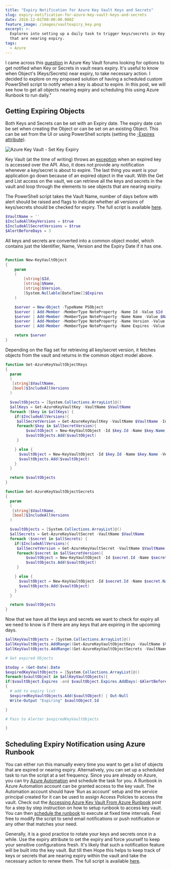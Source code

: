 ```yaml
---
title: "Expiry Notification for Azure Key Vault Keys and Secrets"
slug: expiry-notification-for-azure-key-vault-keys-and-secrets
date: 2016-12-01T00:00:00.000Z
feature_image: /images/vaultexpiry_key.png
excerpt: >-
  Explores into setting up a daily task to trigger keys/secrets in Key Vault
  that are nearing expiry.
tags:
  - Azure
---
```

I came across this [question](https://social.msdn.microsoft.com/Forums/azure/en-US/90d4b814-f025-42a0-acac-b8c8bf9d8cf8/alert-or-event-on-secret-expiry?forum=AzureKeyVault) in Azure Key Vault forums looking for options to get notified when Key or Secrets in vault nears expiry. It's useful to know when Object's (Keys/Secrets) near expiry, to take necessary action. I decided to explore on my proposed solution of having a scheduled custom PowerShell script to notify when a key is about to expire. In this post, we will see how to get all objects nearing expiry and scheduling this using Azure Runbook to run daily."

## Getting Expiring Objects

Both Keys and Secrets can be set with an Expiry date. The expiry date can be set when creating the Object or can be set on an existing Object. This can be set from the UI or using PowerShell scripts (setting the [\-Expires attribute](https://msdn.microsoft.com/en-us/library/dn868045.aspx)).

![Azure Key Vault - Set Key Expiry](/images/vaultexpiry_key.png)

Key Vault (at the time of writing) throws an [exception](https://social.msdn.microsoft.com/Forums/azure/en-US/c0d8953a-c117-4ca4-ad3d-e5d2b1868f9e/get-operation-not-permitted-for-some-of-the-secret-in-my-vault?forum=AzureKeyVault) when an expired key is accessed over the API. Also, it does not provide any notification whenever a key/secret is about to expire. The last thing you want is your application go down because of an expired object in the vault. With the Get and List access on the vault, we can retrieve all the keys and secrets in the vault and loop through the elements to see objects that are nearing expiry.

The PowerShell script takes the Vault Name, number of days before with alert should be raised and flags to indicate whether all versions of keys/secrets should be checked for expiry. The full script is available [here](https://github.com/rahulpnath/Blog/blob/master/KeyVaultExpiryAlerter/Expiry%20Alert.ps1).

```powershell
$VaultName = ''
$IncludeAllKeyVersions = $true
$IncludeAllSecretVersions = $true
$AlertBeforeDays = 3

```

All keys and secrets are converted into a common object model, which contains just the Identifier, Name, Version and the Expiry Date if it has one.

```powershell

Function New-KeyVaultObject
{
    param
    (
        [string]$Id,
        [string]$Name,
        [string]$Version,
        [System.Nullable[DateTime]]$Expires
    )

    $server = New-Object -TypeName PSObject
    $server | Add-Member -MemberType NoteProperty -Name Id -Value $Id
    $server | Add-Member -MemberType NoteProperty -Name Name -Value $Name
    $server | Add-Member -MemberType NoteProperty -Name Version -Value $Version
    $server | Add-Member -MemberType NoteProperty -Name Expires -Value $Expires

    return $server
}

```

Depending on the flag set for retrieving all key/secret version, it fetches objects from the vault and returns in the common object model above.

```powershell
function Get-AzureKeyVaultObjectKeys
{
  param
  (
   [string]$VaultName,
   [bool]$IncludeAllVersions
  )

  $vaultObjects = [System.Collections.ArrayList]@()
  $allKeys = Get-AzureKeyVaultKey -VaultName $VaultName
  foreach ($key in $allKeys) {
    if($IncludeAllVersions){
     $allSecretVersion = Get-AzureKeyVaultKey -VaultName $VaultName -IncludeVersions -Name $key.Name
     foreach($key in $allSecretVersion){
         $vaultObject = New-KeyVaultObject -Id $key.Id -Name $key.Name -Version $key.Version -Expires $key.Expires
         $vaultObjects.Add($vaultObject)
     }

    } else {
      $vaultObject = New-KeyVaultObject -Id $key.Id -Name $key.Name -Version $key.Version -Expires $key.Expires
      $vaultObjects.Add($vaultObject)
    }
  }

  return $vaultObjects
}

function Get-AzureKeyVaultObjectSecrets
{
  param
  (
   [string]$VaultName,
   [bool]$IncludeAllVersions
  )

  $vaultObjects = [System.Collections.ArrayList]@()
  $allSecrets = Get-AzureKeyVaultSecret -VaultName $VaultName
  foreach ($secret in $allSecrets) {
    if($IncludeAllVersions){
     $allSecretVersion = Get-AzureKeyVaultSecret -VaultName $VaultName -IncludeVersions -Name $secret.Name
     foreach($secret in $allSecretVersion){
         $vaultObject = New-KeyVaultObject -Id $secret.Id -Name $secret.Name -Version $secret.Version -Expires $secret.Expires
         $vaultObjects.Add($vaultObject)
     }

    } else {
      $vaultObject = New-KeyVaultObject -Id $secret.Id -Name $secret.Name -Version $secret.Version -Expires $secret.Expires
      $vaultObjects.Add($vaultObject)
    }
  }

  return $vaultObjects
}

```

Now that we have all the keys and secrets we want to check for expiry all we need to know is if there are any keys that are expiring in the upcoming days.

```powershell
$allKeyVaultObjects = [System.Collections.ArrayList]@()
$allKeyVaultObjects.AddRange((Get-AzureKeyVaultObjectKeys -VaultName $VaultName -IncludeAllVersions $IncludeAllKeyVersions))
$allKeyVaultObjects.AddRange((Get-AzureKeyVaultObjectSecrets -VaultName $VaultName -IncludeAllVersions $IncludeAllSecretVersions))

# Get expired Objects

$today = (Get-Date).Date
$expiredKeyVaultObjects = [System.Collections.ArrayList]@()
foreach($vaultObject in $allKeyVaultObjects){
if($vaultObject.Expires -and $vaultObject.Expires.AddDays(-$AlertBeforeDays).Date -lt $today)
{
  # add to expiry list
  $expiredKeyVaultObjects.Add($vaultObject) | Out-Null
  Write-Output "Expiring" $vaultObject.Id

}

# Pass to Alerter $expiredKeyVaultObjects

}

```

## Scheduling Expiry Notification using Azure Runbook

You can either run this manually every time you want to get a list of objects that are expired or nearing expiry. Alternatively, you can set up a scheduled task to run the script at a set frequency. Since you are already on Azure, you can try [Azure Automation](https://azure.microsoft.com/en-us/services/automation/) and schedule the task for you. A Runbook in Azure Automation account can be granted access to the key vault. The Automation account should have 'Run as account' setup and the service principal created for it can be used to assign Access Policies to access the vault. Check out the [Accessing Azure Key Vault From Azure Runbook](/blog/accessing-azure-key-vault-from-azure-runbook) post for a step by step instruction on how to setup runbook to access key vault. You can then [schedule the runbook](https://azure.microsoft.com/en-us/documentation/articles/automation-scheduling-a-runbook/) to execute at fixed time intervals. Feel free to modify the script to send email notifications or push notification or any other that matches your need.

Generally, it is a good practice to rotate your keys and secrets once in a while. Use the expiry attribute to set the expiry and force yourself to keep your sensitive configurations fresh. It's likely that such a notification feature will be built into the key vault. But till then Hope this helps to keep track of keys or secrets that are nearing expiry within the vault and take the necessary action to renew them. The full script is available [here](https://github.com/rahulpnath/Blog/blob/master/KeyVaultExpiryAlerter/Expiry%20Alert.ps1).
